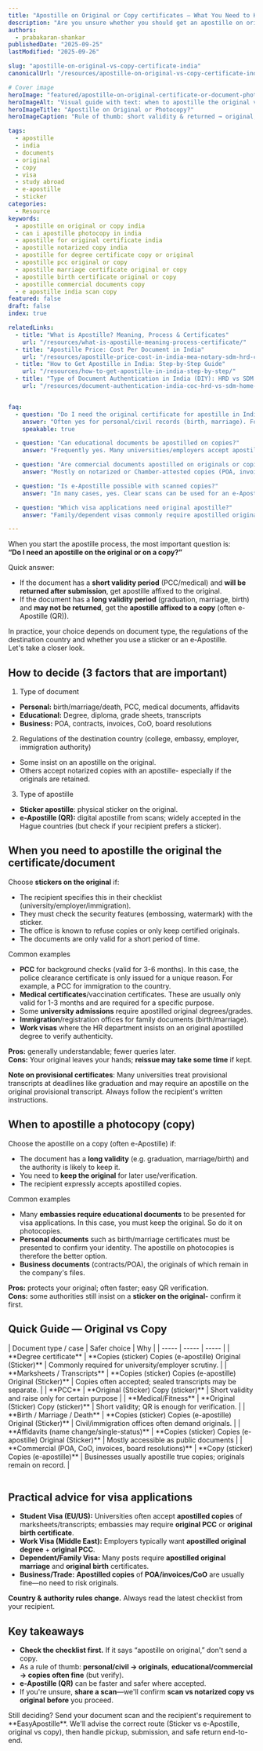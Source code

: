 ```yaml
---
title: "Apostille on Original or Copy certificates — What You Need to Know"
description: "Are you unsure whether you should get an apostille on original certificates or a photocopy of the documents? In short: short validity period and get back upon submission, proceed with the original documents."
authors:
  - prabakaran-shankar
publishedDate: "2025-09-25"
lastModified: "2025-09-26"

slug: "apostille-on-original-vs-copy-certificate-india"
canonicalUrl: "/resources/apostille-on-original-vs-copy-certificate-india/"

# Cover image
heroImage: "featured/apostille-on-original-certificate-or-document-photo-copy.png"
heroImageAlt: "Visual guide with text: when to apostille the original vs a copy documents in India"
heroImageTitle: "Apostille on Original or Photocopy?"
heroImageCaption: "Rule of thumb: short validity & returned → original; long validity & may be retained → copy (often e-Apostille)."

tags:
  - apostille
  - india
  - documents
  - original
  - copy
  - visa
  - study abroad
  - e-apostille
  - sticker
categories:
  - Resource
keywords:
  - apostille on original or copy india
  - can i apostille photocopy in india
  - apostille for original certificate india
  - apostille notarized copy india
  - apostille for degree certificate copy or original
  - apostille pcc original or copy
  - apostille marriage certificate original or copy
  - apostille birth certificate original or copy
  - apostille commercial documents copy
  - e apostille india scan copy
featured: false
draft: false
index: true

relatedLinks:
  - title: "What is Apostille? Meaning, Process & Certificates"
    url: "/resources/what-is-apostille-meaning-process-certificate/"
  - title: "Apostille Price: Cost Per Document in India"
    url: "/resources/apostille-price-cost-in-india-mea-notary-sdm-hrd-coc/"
  - title: "How to Get Apostille in India: Step-by-Step Guide"
    url: "/resources/how-to-get-apostille-in-india-step-by-step/"
  - title: "Type of Document Authentication in India (DIY): HRD vs SDM vs Home Department + CoC (Complete Guide)"
    url: "/resources/document-authentication-india-coc-hrd-vs-sdm-home-state-attestation/"


faq:
  - question: "Do I need the original certificate for apostille in India?"
    answer: "Often yes for personal/civil records (birth, marriage). For PCC/medical—because they're short-validity—apostille the original if the document will be returned. If an authority may keep long-validity documents (like degrees), apostille a notarized copy instead—if allowed."
    speakable: true

  - question: "Can educational documents be apostilled on copies?"
    answer: "Frequently yes. Many universities/employers accept apostilled notarized or HRD-attested copies of degrees and marksheets. If the checklist insists on originals, follow that."

  - question: "Are commercial documents apostilled on originals or copies?"
    answer: "Mostly on notarized or Chamber-attested copies (POA, invoices, CoO, board resolutions). Originals are rarely required and often kept in company records."

  - question: "Is e-Apostille possible with scanned copies?"
    answer: "In many cases, yes. Clear scans can be used for an e-Apostille with QR verification that Hague countries widely accept. Always confirm your recipient's preference."

  - question: "Which visa applications need original apostille?"
    answer: "Family/dependent visas commonly require apostilled originals of marriage and birth certificates. Student/work cases often accept apostilled copies of degrees/marksheets. PCC/medical (short-validity) are typically apostilled on originals when they'll be returned."

---
```


When you start the <Anchor href="/resources/what-is-apostille-meaning-process-certificate/">apostille process</Anchor>, the most important question is:  
**“Do I need an apostille on the original or on a copy?”**

Quick answer:

* If the document has a **short validity period** (PCC/medical) and **will be returned after submission**, <Anchor href="/resources/how-to-get-apostille-in-india-step-by-step/">get apostille affixed to the original</Anchor>.  
* If the document has a **long validity period** (graduation, marriage, birth) and **may not be returned**, get the **apostille affixed to a copy** (often e-Apostille (QR)).

In practice, your choice depends on document type, the regulations of the destination country and whether you use a sticker or an e-Apostille.   
Let's take a closer look.

## How to decide (3 factors that are important)

1. Type of document  
* **Personal:** birth/marriage/death, PCC, medical documents, affidavits  
* **Educational:** Degree, diploma, grade sheets, transcripts  
* **Business:** POA, contracts, invoices, CoO, board resolutions  
2. Regulations of the destination country (college, embassy, employer, immigration authority)  
* Some insist on an apostille on the original.  
* Others accept notarized copies with an apostille- especially if the originals are retained.  
3. Type of apostille  
* **Sticker apostille**: physical sticker on the original.  
* **e-Apostille (QR):** digital apostille from scans; widely accepted in the Hague countries (but check if your recipient prefers a sticker).

## When you need to apostille the original the certificate/document

Choose **stickers on the original** if:

* The recipient specifies this in their checklist (university/employer/immigration).  
* They must check the security features (embossing, watermark) with the sticker.  
* The office is known to refuse copies or only keep certified originals.  
* The documents are only valid for a short period of time.

Common examples

* **PCC** for background checks (valid for 3-6 months). In this case, the police clearance certificate is only issued for a unique reason. For example, a PCC for immigration to the country.  
* **Medical certificates**/vaccination certificates. These are usually only valid for 1-3 months and are required for a specific purpose.  
* Some **university admissions** require apostilled original degrees/grades.  
* **Immigration**/registration offices for family documents (birth/marriage).  
* **Work visas** where the HR department insists on an original apostilled degree to verify authenticity.

**Pros:** generally understandable; fewer queries later.  
**Cons:** Your original leaves your hands; **reissue may take some time** if kept.

**Note on provisional certificates**: Many universities treat provisional transcripts at deadlines like graduation and may require an apostille on the original provisional transcript. Always follow the recipient's written instructions.

## When to apostille a photocopy (copy)

Choose the apostille on a copy (often e-Apostille) if:

* The document has a **long validity** (e.g. graduation, marriage/birth) and the authority is likely to keep it.  
* You need to **keep the original** for later use/verification.  
* The recipient expressly accepts apostilled copies.

Common examples

* Many **embassies require educational documents** to be presented for visa applications. In this case, you must keep the original. So do it on photocopies.  
* **Personal documents** such as birth/marriage certificates must be presented to confirm your identity. The apostille on photocopies is therefore the better option.  
* **Business documents** (contracts/POA), the originals of which remain in the company's files.

**Pros:** protects your original; often faster; easy QR verification.  
**Cons:** some authorities still insist on a **sticker on the original-** confirm it first.

## Quick Guide — Original vs Copy

<Table caption="Apostille on Original vs Copy: Document Type Guide">
| Document type / case | Safer choice | Why |
| ----- | ----- | ----- |
| **Degree certificate** | **Copies (sticker) Copies (e-apostille) Original (Sticker)** | Commonly required for university/employer scrutiny. |
| **Marksheets / Transcripts** | **Copies (sticker) Copies (e-apostille) Original (Sticker)** | Copies often accepted; sealed transcripts may be separate. |
| **PCC** | **Original (Sticker) Copy (sticker)** | Short validity and raise only for certain purpose |
| **Medical/Fitness** | **Original (Sticker) Copy (sticker)** | Short validity; QR is enough for verification. |
| **Birth / Marriage / Death** | **Copies (sticker) Copies (e-apostille) Original (Sticker)** | Civil/immigration offices often demand originals. |
| **Affidavits (name change/single-status)** | **Copies (sticker) Copies (e-apostille) Original (Sticker)** | Mostly accessible as public documents |
| **Commercial (POA, CoO, invoices, board resolutions)** | **Copy (sticker) Copies (e-apostille)** | Businesses usually apostille true copies; originals remain on record. |
</Table>

## Practical advice for visa applications

* **Student Visa (EU/US):** Universities often accept **apostilled copies** of marksheets/transcripts; embassies may require **original PCC** or **original birth certificate**.  
* **Work Visa (Middle East):** Employers typically want **apostilled original degree** \+ **original PCC**.  
* **Dependent/Family Visa:** Many posts require **apostilled original marriage** and **original birth** certificates.  
* **Business/Trade:** **Apostilled copies** of **POA/invoices/CoO** are usually fine—no need to risk originals.

**Country & authority rules change.** Always read the latest checklist from your recipient.

## Key takeaways

* **Check the checklist first.** If it says “apostille on original,” don't send a copy.  
* As a rule of thumb: **personal/civil → originals**, **educational/commercial → copies often fine** (but verify).  
* **e-Apostille (QR)** can be faster and safer where accepted.  
* If you're unsure, **share a scan**—we'll confirm **scan vs notarized copy vs original** **before** you proceed.

<CalloutBox type="tip" title="Need help deciding?">
  Still deciding? Send your document scan and the recipient's requirement to <Anchor href="https://easyapostille.in/">**EasyApostille**</Anchor>. We'll advise the correct route (Sticker vs e-Apostille, original vs copy), then handle pickup, submission, and safe return end-to-end.
</CalloutBox>